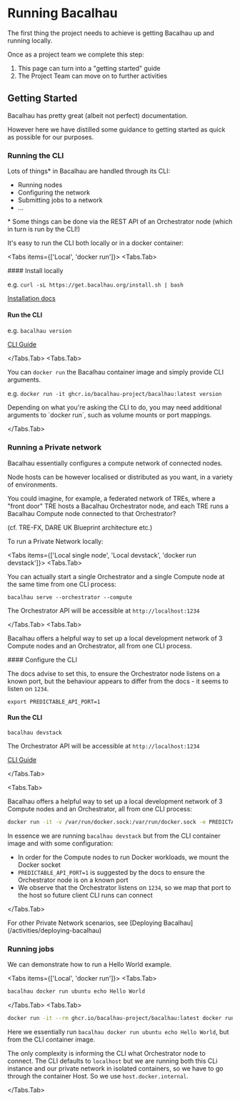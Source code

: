 
# Running Bacalhau

The first thing the project needs to achieve is getting Bacalhau up and running locally.

Once as a project team we complete this step:

1. This page can turn into a "getting started" guide
2. The Project Team can move on to further activities

## Getting Started

Bacalhau has pretty great (albeit not perfect) documentation.

However here we have distilled some guidance to getting started as quick as possible for our purposes.

### Running the CLI

Lots of things\* in Bacalhau are handled through its CLI:

- Running nodes
- Configuring the network
- Submitting jobs to a network
- ...

\* Some things can be done via the REST API of an Orchestrator node (which in turn is run by the CLI!)

It's easy to run the CLI both locally or in a docker container:

<Tabs items={['Local', 'docker run']}>
  <Tabs.Tab>
   
  <Steps>
  #### Install locally

e.g. `curl -sL https://get.bacalhau.org/install.sh | bash`

[Installation docs](https://docs.bacalhau.org/getting-started/installation/step-1-install-the-bacalhau-cli#install-the-bacalhau-cli)

#### Run the CLI

e.g. `bacalhau version`

[CLI Guide](https://docs.bacalhau.org/references/cli-reference)

  </Steps>

  </Tabs.Tab>
  <Tabs.Tab>

You can `docker run` the Bacalhau container image and simply provide CLI arguments.

e.g. `docker run -it ghcr.io/bacalhau-project/bacalhau:latest version`

<Callout>
  Depending on what you're asking the CLI to do, you may need additional
  arguments to `docker run`, such as volume mounts or port mappings.
</Callout>

  </Tabs.Tab>
</Tabs>

### Running a Private network

Bacalhau essentially configures a compute network of connected nodes.

Node hosts can be however localised or distributed as you want, in a variety of environments.

You could imagine, for example, a federated network of TREs, where a "front door" TRE hosts a Bacalhau Orchestrator node, and each TRE runs a Bacalhau Compute node connected to that Orchestrator?

(cf. TRE-FX, DARE UK Blueprint architecture etc.)

To run a Private Network locally:

<Tabs items={['Local single node', 'Local devstack', 'docker run devstack']}>
  <Tabs.Tab>
   
   You can actually start a single Orchestrator and a single Compute node at the same time from one CLI process:

  `bacalhau serve --orchestrator --compute`

  The Orchestrator API will be accessible at `http://localhost:1234`

  </Tabs.Tab>
  <Tabs.Tab>

  Bacalhau offers a helpful way to set up a local development network of 3 Compute nodes and an Orchestrator, all from one CLI process.

  <Steps>
  #### Configure the CLI

  The docs advise to set this, to ensure the Orchestrator node listens on a known port, but the behaviour appears to differ from the docs - it seems to listen on `1234`.

  `export PREDICTABLE_API_PORT=1`

  #### Run the CLI

  `bacalhau devstack`

  The Orchestrator API will be accessible at `http://localhost:1234`

  [CLI Guide](https://docs.bacalhau.org/references/cli-reference)

  </Steps>

  </Tabs.Tab>

  <Tabs.Tab>

  Bacalhau offers a helpful way to set up a local development network of 3 Compute nodes and an Orchestrator, all from one CLI process:
  
  ```bash copy
  docker run -it -v /var/run/docker.sock:/var/run/docker.sock -e PREDICTABLE_API_PORT=1 -p 1234:1234 ghcr.io/bacalhau-project/bacalhau:latest devstack
  ```

  In essence we are running `bacalhau devstack` but from the CLI container image and with some configuration:

  - In order for the Compute nodes to run Docker workloads, we mount the Docker socket
  - `PREDICTABLE_API_PORT=1` is suggested by the docs to ensure the Orchestrator node is on a known port
  - We observe that the Orchestrator listens on `1234`, so we map that port to the host so future client CLI runs can connect

  </Tabs.Tab>
</Tabs>

<Callout>
  For other Private Network scenarios, see [Deploying Bacalhau](/activities/deploying-bacalhau)
</Callout>

### Running jobs

We can demonstrate how to run a Hello World example. 

  <Tabs items={['Local', 'docker run']}>
  <Tabs.Tab>

  ```bash copy
  bacalhau docker run ubuntu echo Hello World
  ```

  </Tabs.Tab>
  <Tabs.Tab>

  ```bash copy
  docker run -it --rm ghcr.io/bacalhau-project/bacalhau:latest docker run -c API.Host=host.docker.internal ubuntu echo "Hello World"
  ```

  Here we essentially run `bacalhau docker run ubuntu echo Hello World`, but from the CLI container image.

  The only complexity is informing the CLI what Orchestrator node to connect. The CLI defaults to `localhost` but we are running both this CLi instance and our private network in isolated containers, so we have to go through the container Host. So we use `host.docker.internal`.

  </Tabs.Tab>
</Tabs>
